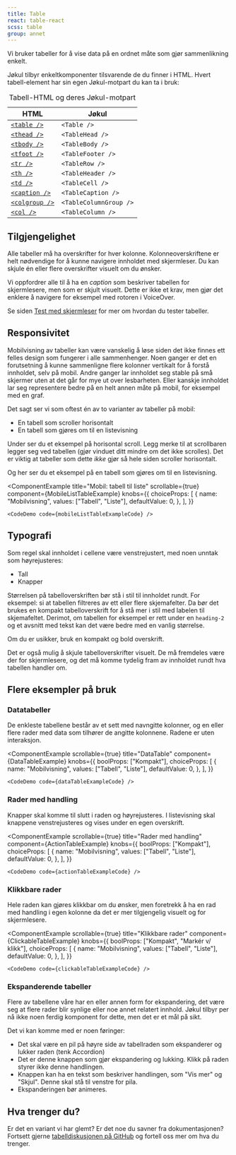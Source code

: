 ```yaml
---
title: Table
react: table-react
scss: table
group: annet
---
```



<Ingress>Vi bruker tabeller for å vise data på en ordnet måte som gjør sammenlikning enkelt.</Ingress>

Jøkul tilbyr enkeltkomponenter tilsvarende de du finner i HTML. Hvert tabell-element har sin egen Jøkul-motpart du kan ta i bruk:

<table className="jkl-spacing-xl--top jkl-spacing-2xl--bottom">
    <caption className="jkl-table-caption--sr-only">Tabell-HTML og deres Jøkul-motpart</caption>
    <thead>
        <tr>
            <th>HTML</th>
            <th>Jøkul</th>
        </tr>
    </thead>
    <tbody>
        <tr>
            <td>
                <a
                    href="https://developer.mozilla.org/en-US/docs/Web/HTML/Element/table"
                    className="jkl-link jkl-link--external"
                >
                    <code>&lt;table /&gt;</code>
                </a>
            </td>
            <td>
                <code>&lt;Table /&gt;</code>
            </td>
        </tr>
        <tr>
            <td>
                <a
                    href="https://developer.mozilla.org/en-US/docs/Web/HTML/Element/thead"
                    className="jkl-link jkl-link--external"
                >
                    <code>&lt;thead /&gt;</code>
                </a>
            </td>
            <td>
                <code>&lt;TableHead /&gt;</code>
            </td>
        </tr>
        <tr>
            <td>
                <a
                    href="https://developer.mozilla.org/en-US/docs/Web/HTML/Element/tbody"
                    className="jkl-link jkl-link--external"
                >
                    <code>&lt;tbody /&gt;</code>
                </a>
            </td>
            <td>
                <code>&lt;TableBody /&gt;</code>
            </td>
        </tr>
        <tr>
            <td>
                <a
                    href="https://developer.mozilla.org/en-US/docs/Web/HTML/Element/tfoot"
                    className="jkl-link jkl-link--external"
                >
                    <code>&lt;tfoot /&gt;</code>
                </a>
            </td>
            <td>
                <code>&lt;TableFooter /&gt;</code>
            </td>
        </tr>
        <tr>
            <td>
                <a
                    href="https://developer.mozilla.org/en-US/docs/Web/HTML/Element/tr"
                    className="jkl-link jkl-link--external"
                >
                    <code>&lt;tr /&gt;</code>
                </a>
            </td>
            <td>
                <code>&lt;TableRow /&gt;</code>
            </td>
        </tr>
        <tr>
            <td>
                <a
                    href="https://developer.mozilla.org/en-US/docs/Web/HTML/Element/th"
                    className="jkl-link jkl-link--external"
                >
                    <code>&lt;th /&gt;</code>
                </a>
            </td>
            <td>
                <code>&lt;TableHeader /&gt;</code>
            </td>
        </tr>
        <tr>
            <td>
                <a
                    href="https://developer.mozilla.org/en-US/docs/Web/HTML/Element/td"
                    className="jkl-link jkl-link--external"
                >
                    <code>&lt;td /&gt;</code>
                </a>
            </td>
            <td>
                <code>&lt;TableCell /&gt;</code>
            </td>
        </tr>
        <tr>
            <td>
                <a
                    href="https://developer.mozilla.org/en-US/docs/Web/HTML/Element/caption"
                    className="jkl-link jkl-link--external"
                >
                    <code>&lt;caption /&gt;</code>
                </a>
            </td>
            <td>
                <code>&lt;TableCaption /&gt;</code>
            </td>
        </tr>
        <tr>
            <td>
                <a
                    href="https://developer.mozilla.org/en-US/docs/Web/HTML/Element/colgroup"
                    className="jkl-link jkl-link--external"
                >
                    <code>&lt;colgroup /&gt;</code>
                </a>
            </td>
            <td>
                <code>&lt;TableColumnGroup /&gt;</code>
            </td>
        </tr>
        <tr>
            <td>
                <a
                    href="https://developer.mozilla.org/en-US/docs/Web/HTML/Element/col"
                    className="jkl-link jkl-link--external"
                >
                    <code>&lt;col /&gt;</code>
                </a>
            </td>
            <td>
                <code>&lt;TableColumn /&gt;</code>
            </td>
        </tr>
    </tbody>
</table>

## Tilgjengelighet

Alle tabeller må ha overskrifter for hver kolonne. Kolonneoverskriftene er helt nødvendige for å kunne navigere innholdet med skjermleser. Du kan skjule én eller flere overskrifter visuelt om du ønsker.

Vi oppfordrer alle til å ha en _caption_ som beskriver tabellen for skjermlesere, men som er skjult visuelt. Dette er ikke et krav, men gjør det enklere å navigere for eksempel med rotoren i VoiceOver.

Se siden [Test med skjermleser](/universell-utforming/skjermleser#tabeller) for mer om hvordan du tester tabeller.

## Responsivitet

Mobilvisning av tabeller kan være vanskelig å løse siden det ikke finnes ett felles design som fungerer i alle sammenhenger.
Noen ganger er det en forutsetning å kunne sammenligne flere kolonner vertikalt for å forstå innholdet, selv på mobil.
Andre ganger lar innholdet seg stable på små skjermer uten at det går for mye ut over lesbarheten. Eller kanskje innholdet
lar seg representere bedre på en helt annen måte på mobil, for eksempel med en graf.

Det sagt ser vi som oftest én av to varianter av tabeller på mobil:

-   En tabell som scroller horisontalt
-   En tabell som gjøres om til en listevisning

Under ser du et eksempel på horisontal scroll. Legg merke til at scrollbaren legger seg ved tabellen (gjør vinduet ditt mindre om det ikke scrolles). Det er viktig at tabeller
som dette _ikke_ gjør så hele siden scroller horisontalt.

<ComponentExample scrollable={true} title="Mobil: horisontal scroll" component={MobileScrollTableExample}>
    <CodeDemo code={mobileScrollTableExampleCode} />
</ComponentExample>

Og her ser du et eksempel på en tabell som gjøres om til en listevisning.

<ComponentExample
    title="Mobil: tabell til liste"
    scrollable={true}
    component={MobileListTableExample}
    knobs={{
        choiceProps: [
            {
                name: "Mobilvisning",
                values: ["Tabell", "Liste"],
                defaultValue: 0,
            },
        ],
    }}
>
    <CodeDemo code={mobileListTableExampleCode} />
</ComponentExample>

## Typografi

Som regel skal innholdet i cellene være venstrejustert, med noen unntak som høyrejusteres:

-   Tall
-   Knapper

Størrelsen på tabelloverskriften bør stå i stil til innholdet rundt. For eksempel: si at tabellen filtreres av ett eller flere skjemafelter.
Da bør det brukes en kompakt tabelloverskrift for å stå mer i stil med labelen til skjemafeltet. Derimot, om tabellen for eksempel er rett
under en `heading-2` og et avsnitt med tekst kan det være bedre med en vanlig størrelse.

Om du er usikker, bruk en kompakt og bold overskrift.

Det er også mulig å skjule tabelloverskrifter visuelt. De må fremdeles være der for skjermlesere, og det må komme tydelig fram av innholdet rundt hva tabellen handler om.

<ComponentExample scrollable={true} title="Skjulte overskrifter" component={HeadlessTableExample}>
    <CodeDemo code={headlessTableExampleCode} />
</ComponentExample>

## Flere eksempler på bruk

### Datatabeller

De enkleste tabellene består av et sett med navngitte kolonner, og en eller flere rader med data som tilhører de angitte kolonnene. Radene er uten interaksjon.

<ComponentExample
    scrollable={true}
    title="DataTable"
    component={DataTableExample}
    knobs={{
        boolProps: ["Kompakt"],
        choiceProps: [
            {
                name: "Mobilvisning",
                values: ["Tabell", "Liste"],
                defaultValue: 0,
            },
        ],
    }}
>
    <CodeDemo code={dataTableExampleCode} />
</ComponentExample>

### Rader med handling

Knapper skal komme til slutt i raden og høyrejusteres. I listevisning skal knappene venstrejusteres og vises under en egen overskrift.

<ComponentExample
    scrollable={true}
    title="Rader med handling"
    component={ActionTableExample}
    knobs={{
        boolProps: ["Kompakt"],
        choiceProps: [
            {
                name: "Mobilvisning",
                values: ["Tabell", "Liste"],
                defaultValue: 0,
            },
        ],
    }}
>
    <CodeDemo code={actionTableExampleCode} />
</ComponentExample>

### Klikkbare rader

Hele raden kan gjøres klikkbar om du ønsker, men foretrekk å ha en rad med handling i egen kolonne da det er mer tilgjengelig visuelt og for skjermlesere.

<ComponentExample
    scrollable={true}
    title="Klikkbare rader"
    component={ClickableTableExample}
    knobs={{
        boolProps: ["Kompakt", "Markér v/ klikk"],
        choiceProps: [
            {
                name: "Mobilvisning",
                values: ["Tabell", "Liste"],
                defaultValue: 0,
            },
        ],
    }}
>
    <CodeDemo code={clickableTableExampleCode} />
</ComponentExample>

### Ekspanderende tabeller

Flere av tabellene våre har en eller annen form for ekspandering, det være seg at flere rader blir synlige eller noe annet relatert innhold.
Jøkul tilbyr per nå ikke noen ferdig komponent for dette, men det er et mål på sikt.

Det vi kan komme med er noen føringer:

-   Det skal være en pil på høyre side av tabellraden som ekspanderer og lukker raden (tenk Accordion)
-   Det er denne knappen som gjør ekspandering og lukking. Klikk på raden styrer ikke denne handlingen.
-   Knappen kan ha en tekst som beskriver handlingen, som "Vis mer" og "Skjul". Denne skal stå til venstre for pila.
-   Ekspanderingen bør animeres.

## Hva trenger du?

Er det en variant vi har glemt? Er det noe du savner fra dokumentasjonen?
Fortsett gjerne [tabelldiskusjonen på GitHub](https://github.com/fremtind/jokul/discussions/2333)
og fortell oss mer om hva du trenger.
